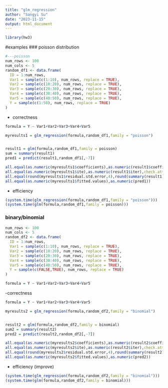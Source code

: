 ---
title: "glm_regression"
author: "Sangyi Su"
date: "2023-11-15"
output: html_document
---

```{r}
library(hw3)
```

#examples
### poisson distribution
```{r}
#---poisson
num_rows <- 100
num_cols <- 5
random_df1 <- data.frame(
  ID = 1:num_rows,
  Var1 = sample(c(1:10), num_rows, replace = TRUE),
  Var2 = sample(c(10:20), num_rows, replace = TRUE),
  Var3 = sample(c(20:30), num_rows, replace = TRUE),
  Var4 = sample(c(30:40), num_rows, replace = TRUE),
  Var5 = sample(c(40:50), num_rows, replace = TRUE),
  Y = sample(c(1:50), num_rows, replace = TRUE)
)
```

- correctness
```{r}
formula = Y ~ Var1+Var2+Var3+Var4+Var5

myresults1 = glm_regression(formula,random_df1,family = "poisson")


result1 = glm(formula,random_df1,family = poisson)
sum = summary(result1)
pred1 = predict(result1,random_df1[,-7])

all.equal(as.numeric(myresults1$coefficients),as.numeric(result1$coefficients),check.attributes = FALSE)
all.equal(as.numeric(myresults1$ite),as.numeric(result1$iter),check.attributes = FALSE)
all.equal(round(myresults1$residual.std.error,4),round(summary(result1)$coefficients[,2],4),check.attributes = FALSE)
all.equal(as.numeric(myresults1$fitted.values),as.numeric(pred1))


```
- efficiency
```{r}
(system.time(glm_regression(formula,random_df1,family = "poisson")))
(system.time(glm(formula,random_df1,family = poisson)))
```



### binary/binomial
```{r}
num_rows <- 100
num_cols <- 5
random_df2 <- data.frame(
  ID = 1:num_rows,
  Var1 = sample(c(1:10), num_rows, replace = TRUE),
  Var2 = sample(c(10:20), num_rows, replace = TRUE),
  Var3 = sample(c(20:30), num_rows, replace = TRUE),
  Var4 = sample(c(30:40), num_rows, replace = TRUE),
  Var5 = sample(c(40:50), num_rows, replace = TRUE),
  Y = sample(c(FALSE,TRUE), num_rows, replace = TRUE)
)

formula = Y ~ Var1+Var2+Var3+Var4+Var5
```


-correctness

```{r}
formula = Y ~ Var1+Var2+Var3+Var4+Var5

myresults2 = glm_regression(formula,random_df2,family = "binomial")


result2 = glm(formula,random_df2,family = binomial)
sum2 = summary(result2)
pred2 = predict(result2,random_df2[,-7])

all.equal(as.numeric(myresults2$coefficients),as.numeric(result2$coefficients),check.attributes = FALSE)
all.equal(as.numeric(myresults2$ite),as.numeric(result2$iter),check.attributes = FALSE)
all.equal(round(myresults2$residual.std.error,4),round(summary(result2)$coefficients[,2],4),check.attributes = FALSE)
all.equal(as.numeric(myresults2$fitted.values),as.numeric(pred2))

```
- efficiency (improve)
```{r}
(system.time(glm_regression(formula,random_df2,family = "binomial")))
(system.time(glm(formula,random_df2,family = binomial)))
```
